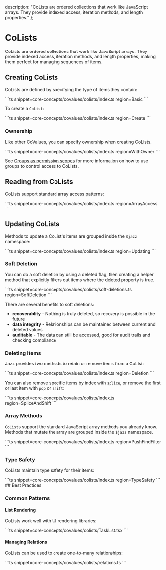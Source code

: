 
  description: "CoLists are ordered collections that work like JavaScript arrays. They provide indexed access, iteration methods, and length properties."
};

# CoLists

CoLists are ordered collections that work like JavaScript arrays. They provide indexed access, iteration methods, and length properties, making them perfect for managing sequences of items.

## Creating CoLists

CoLists are defined by specifying the type of items they contain:

<CodeGroup preferWrap>
```ts snippet=core-concepts/covalues/colists/index.ts region=Basic
```
</CodeGroup>

To create a `CoList`:

<CodeGroup>
```ts snippet=core-concepts/covalues/colists/index.ts region=Create
```
</CodeGroup>

### Ownership

Like other CoValues, you can specify ownership when creating CoLists.

<CodeGroup>
```ts snippet=core-concepts/covalues/colists/index.ts region=WithOwner
```
</CodeGroup>

See [Groups as permission scopes](/docs/permissions-and-sharing/overview) for more information on how to use groups to control access to CoLists.

## Reading from CoLists

CoLists support standard array access patterns:

<CodeGroup>
```ts snippet=core-concepts/covalues/colists/index.ts region=ArrayAccess
```
</CodeGroup>

## Updating CoLists

Methods to update a CoList's items are grouped inside the `$jazz` namespace:

<CodeGroup>
```ts snippet=core-concepts/covalues/colists/index.ts region=Updating
```
</CodeGroup>

### Soft Deletion
You can do a soft deletion by using a deleted flag, then creating a helper method that explicitly filters out items where the deleted property is true.

<CodeGroup>
```ts snippet=core-concepts/covalues/colists/soft-deletions.ts region=SoftDeletion
```
</CodeGroup>

There are several benefits to soft deletions:
- **recoverablity** - Nothing is truly deleted, so recovery is possible in the future
- **data integrity** - Relationships can be maintained between current and deleted values
- **auditable** - The data can still be accessed, good for audit trails and checking compliance

### Deleting Items

Jazz provides two methods to retain or remove items from a CoList:

<CodeGroup>
```ts snippet=core-concepts/covalues/colists/index.ts region=Deletion
```
</CodeGroup>

You can also remove specific items by index with `splice`, or remove the first or last item with `pop` or `shift`:

<CodeGroup>
```ts snippet=core-concepts/covalues/colists/index.ts region=SpliceAndShift
```
</CodeGroup>

### Array Methods

`CoList`s support the standard JavaScript array methods you already know. Methods that mutate the array
are grouped inside the `$jazz` namespace.

<CodeGroup>
```ts snippet=core-concepts/covalues/colists/index.ts region=PushFindFilter
```
</CodeGroup>

### Type Safety

CoLists maintain type safety for their items:

<CodeGroup>
```ts snippet=core-concepts/covalues/colists/index.ts region=TypeSafety
```
</CodeGroup>
## Best Practices

### Common Patterns

#### List Rendering

CoLists work well with UI rendering libraries:

<CodeGroup>
```ts snippet=core-concepts/covalues/colists/TaskList.tsx
```
</CodeGroup>

#### Managing Relations

CoLists can be used to create one-to-many relationships:

<CodeGroup>
```ts snippet=core-concepts/covalues/colists/relations.ts
```
</CodeGroup>
